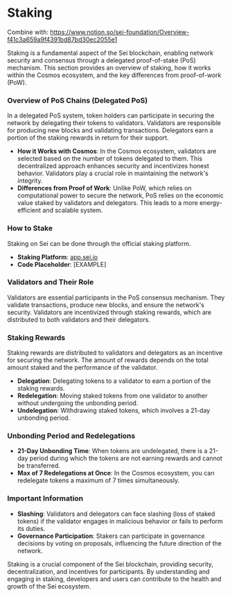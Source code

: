 # Staking

Combine with: https://www.notion.so/sei-foundation/Overview-f41c3a659a9f4391bd87bd30ec2055e1

Staking is a fundamental aspect of the Sei blockchain, enabling network security and consensus through a delegated proof-of-stake (PoS) mechanism. This section provides an overview of staking, how it works within the Cosmos ecosystem, and the key differences from proof-of-work (PoW).

### Overview of PoS Chains (Delegated PoS)

In a delegated PoS system, token holders can participate in securing the network by delegating their tokens to validators. Validators are responsible for producing new blocks and validating transactions. Delegators earn a portion of the staking rewards in return for their support.

- **How it Works with Cosmos**: In the Cosmos ecosystem, validators are selected based on the number of tokens delegated to them. This decentralized approach enhances security and incentivizes honest behavior. Validators play a crucial role in maintaining the network's integrity.
- **Differences from Proof of Work**: Unlike PoW, which relies on computational power to secure the network, PoS relies on the economic value staked by validators and delegators. This leads to a more energy-efficient and scalable system.

### How to Stake

Staking on Sei can be done through the official staking platform.

- **Staking Platform**: [app.sei.io](https://www.notion.so/sei-foundation/app.sei.io)
- **Code Placeholder**: [EXAMPLE]

### Validators and Their Role

Validators are essential participants in the PoS consensus mechanism. They validate transactions, produce new blocks, and ensure the network's security. Validators are incentivized through staking rewards, which are distributed to both validators and their delegators.

### Staking Rewards

Staking rewards are distributed to validators and delegators as an incentive for securing the network. The amount of rewards depends on the total amount staked and the performance of the validator.

- **Delegation**: Delegating tokens to a validator to earn a portion of the staking rewards.
- **Redelegation**: Moving staked tokens from one validator to another without undergoing the unbonding period.
- **Undelegation**: Withdrawing staked tokens, which involves a 21-day unbonding period.

### Unbonding Period and Redelegations

- **21-Day Unbonding Time**: When tokens are undelegated, there is a 21-day period during which the tokens are not earning rewards and cannot be transferred.
- **Max of 7 Redelegations at Once**: In the Cosmos ecosystem, you can redelegate tokens a maximum of 7 times simultaneously.

### Important Information

- **Slashing**: Validators and delegators can face slashing (loss of staked tokens) if the validator engages in malicious behavior or fails to perform its duties.
- **Governance Participation**: Stakers can participate in governance decisions by voting on proposals, influencing the future direction of the network.

Staking is a crucial component of the Sei blockchain, providing security, decentralization, and incentives for participants. By understanding and engaging in staking, developers and users can contribute to the health and growth of the Sei ecosystem.
